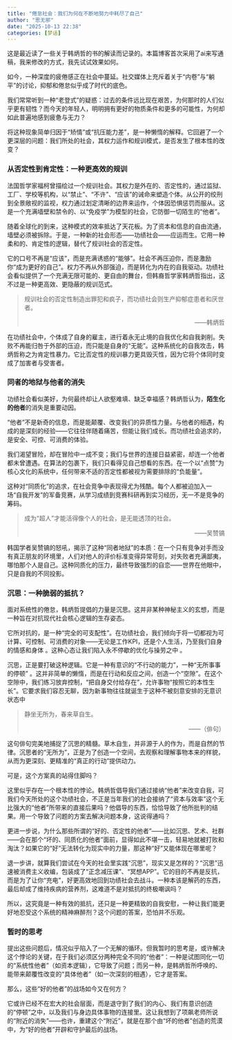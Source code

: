 ```yaml
---
title: "倦怠社会：我们为何在不断地努力中耗尽了自己"
author: "思无邪"
date: "2025-10-13 22:38"
categories: [梦话]
---
```


这是最近读了一些关于韩炳哲的书的解读而记录的。本篇博客首次采用了ai来写通稿，我来修改的方式，我先试试效果如何。

如今，一种深度的疲倦感正在社会中蔓延。社交媒体上充斥着关于“内卷”与“躺平”的讨论，抑郁和倦怠似乎成了时代的底色。

我们常常听到一种“老登式”的疑惑：过去的条件远比现在艰苦，为何那时的人们似乎更有韧性？而今天的年轻人，明明拥有更好的物质条件和更多的可能性，为何却如此普遍地感到疲惫与无力？

将这种现象简单归因于“矫情”或“抗压能力差”，是一种懒惰的解释。它回避了一个更深层的问题：我们所处的社会，其权力运作和规训模式，是否发生了根本性的改变？

### 从否定性到肯定性：一种更高效的规训
法国哲学家福柯曾描绘过一个规训社会。其权力是外在的、否定性的，通过监狱、工厂、学校等机构，以“禁止”、“不许”、“应该”的诫命来塑造个体。从公开的绞刑到全景敞视的监视，权力通过划定清晰的边界来运作，个体因恐惧惩罚而服从。这是一个充满墙壁和禁令的、以“免疫学”为模型的社会，它防御一切陌生的“他者”。

随着全球化的到来，这种模式的效率抵达了天花板。为了资本和信息的自由流通，墙壁必须被拆除。于是，一种新的社会形态——功绩社会——应运而生。它用一种柔和的、肯定性的逻辑，替代了规训社会的否定性。

它的口号不再是“应该”，而是充满诱惑的“能够”。社会不再压迫你，而是激励你“成为更好的自己”。权力不再从外部强迫，而是转化为内在的自我驱动。功绩社会看似提供了一个充满无限可能的、更自由的舞台，但韩裔哲学家韩炳哲指出，这不过是一种更高效、更隐蔽的规训范式。

>规训社会的否定性制造出罪犯和疯子，而功绩社会则生产抑郁症患者和厌世者。
>
><p align="right">——韩炳哲</p>

在功绩社会中，个体成了自身的雇主，进行着永无止境的自我优化和自我剥削。失败不再能归咎于外部的压迫，而只能是自身的“无能”。这种系统化的自我攻击，韩炳哲称之为肯定性暴力。它比否定性的规训暴力更具毁灭性，因为它将个体同时变成了加害者与受害者。

### 同者的地狱与他者的消失
功绩社会看似美好，为何最终却让人欲壑难填、缺乏幸福感？韩炳哲认为，**陌生化的他者**的消失是重要动因。

“他者”不是新奇的信息，而是能颠覆、改变我们的异质性力量。与他者的相遇，构成的是深刻的经验——它往往伴随着痛苦，但能让我们成长。而功绩社会追求的，是安全、可控、可消费的体验。

我们渴望冒险，却在冒险中一成不变；我们与世界的连接日益紧密，却连一个他者都未曾遭遇。在算法的包裹下，我们只看得见自己想看的东西。在一个以“点赞”为核心文化的系统中，任何带来不适的否定性都被视为需要排除的“负能量”。

这种对“同质化”的追求，在社会竞争中表现得尤为残酷。每个人都被迫加入一场“自我开发”的军备竞赛，从学习成绩到竞赛科研再到实习经历，无一不是竞争的筹码。

>成为“超人”才能活得像个人的社会，是无能透顶的社会。
>
><p align="right">——吴赞镐</p>

韩国学者吴赞镐的怒吼，揭示了这种“同者地狱”的本质：在一个只有竞争对手而没有真正朋友的环境里，人们对他人的评价标准变得异常苛刻，对失败者充满鄙夷，哪怕那个人是自己。这种同质化的压力，最终导致强烈的自恋——世界在他眼中，只是自我的不同投影。

### 沉思：一种脆弱的抵抗？
面对系统性的倦怠，韩炳哲提倡的力量是沉思。这并非某种神秘主义的玄想，而是一种旨在对抗现代社会核心逻辑的生存姿态。

它所对抗的，是一种“完全的可支配性”。在功绩社会，我们倾向于将一切都视为可计算、可控制、可消费的对象——无论是工作KPI，还是个人生活，乃至我们自身的情感和身体 。这种心态让我们陷入永不停歇的优化与操劳之中 。

沉思，正是要打破这种逻辑。它是一种有意识的“不行动的能力”，一种“无所事事的停顿” 。这并非简单的懒惰，而是在行动和反应之间，创造一个“空隙”。在这个空隙中，我们练习放弃控制，“把自身交付给存在”，允许事物“按照它的本性生长”。它要求我们容忍无聊，因为新事物往往就诞生于这种不被刻意安排的无意识状态中 

>静坐无所为，春来草自生。
>
><p align="right">——（俳句）</p>

这句俳句完美地捕捉了沉思的精髓。草木自生，并非源于人的作为，而是自然的节律。沉思者的“无所为”，正是为了创造一个空间，去观察和理解事物本来的样貌，从而为更深刻、更精准的“真正的行动”提供动力。

可是，这个方案真的站得住脚吗？

这里似乎存在一个根本性的悖论。韩炳哲倡导我们通过接纳“他者”来改变自我，可我们今天所处的这个功绩社会，不正是当年我们的社会接纳了“资本与效率”这个无比强大的“他者”所带来的直接后果吗？他倡导的东西，恰恰导致了他所批判的结果。用一个导致了问题的方案去解决问题本身，这说得通吗？

更进一步说，为什么那些所谓的“好的、否定性的他者”——比如沉思、艺术、社群——会在那个“坏的、同质化的他者”面前，显得如此不堪一击，轻易地就被打败和淘汰？如果它的“好”无法转化为现实中的力量，那这种“好”又能体现在哪里呢？

退一步讲，就算我们尝试在今天的社会里实践“沉思”，现实又是怎样的？“沉思”迅速被消费主义收编，包装成了“正念减压课”、“冥想APP”。它的目的不再是反抗，而是为了让你“充电”，好更高效地回到功绩社会去战斗。一种本该是解药的东西，最后却成了维持疾病的营养剂，这难道不是对抵抗的终极嘲讽吗？

所以，这究竟是一种有效的抵抗，还只是一种更精致的自我安慰，一种让我们能更好地忍受这个系统的精神麻醉剂？这个问题的答案，恐怕并不乐观。

### 暂时的思考
提出这些问题后，情况似乎陷入了一个无解的循环。但我暂时的思考是，或许解决这个悖论的关键，在于我们必须区分两种完全不同的“他者”：一种是试图同化一切的“系统性他者”（如资本逻辑），它导致了问题；而另一种，是韩炳哲所呼唤的、能带来颠覆性改变的“具体他者”（如一次深刻的相遇），它才是答案。

那么，这些“好的他者”的战场如今又在何方？

它或许已经不在宏大的社会层面，而是退守到了我们的内心、我们有意识创造的“停顿”之中，以及我们与身边具体事物的连接里。这让我想到了项飙老师所说的“附近的消失”——也许，重建这个“附近”，就是在那个由“坏的他者”创造的荒漠中，为“好的他者”开辟和守护最后的战场。